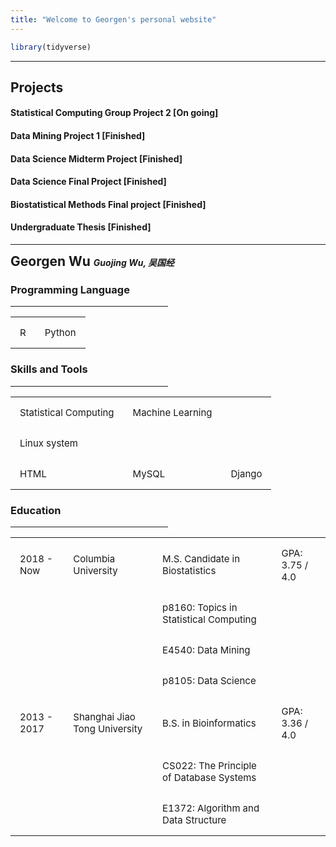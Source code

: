 ```yaml
---
title: "Welcome to Georgen's personal website"
---
```


```r
library(tidyverse)
```

<style>
th {
  text-align: left;
}

th, td {
  padding: 15px;
  font-size: 15px;
}
</style>

<hr />

<h2><b>Projects</b></h2>

<h4>Statistical Computing Group Project 2 [On going]</h4>

<h4>Data Mining Project 1 [Finished]</h4>

<h4>Data Science Midterm Project [Finished]</h4>

<h4>Data Science Final Project [Finished]</h4>

<h4>Biostatistical Methods Final project [Finished]</h4>

<h4>Undergraduate Thesis [Finished]</h4>

<hr />

<h2 style="display: inline"><b>Georgen Wu </b></h2> <h5 style="display: inline">Guojing Wu, 吴国经</h5>

<!--table for term-->
<h3>Programming Language</h3>
<hr align="left" width="50%"/>
<table>
<tr>
  <td>R</td>
  <td>Python</td>
</tr>
</table>
<!--table for term-->
<h3>Skills and Tools</h3>
<hr align="left" width="50%"/>
<table>
<tr>
  <td>Statistical Computing</td>
  <td>Machine Learning</td>
</tr>
<tr>
  <td>Linux system</td>
</tr>
<tr>
  <td>HTML</td>
  <td>MySQL</td>
  <td>Django</td>
</tr>
</table>
<!--table for term-->
<h3>Education</h3>
<hr align="left" width="50%"/>
<table>
<tr>
  <td>2018 - Now</td>
  <td>Columbia University</td>
  <td>M.S. Candidate in Biostatistics</td>
  <td>GPA: 3.75 / 4.0</td>
</tr>
<tr>
  <td></td>
  <td></td>
  <td>p8160: Topics in Statistical Computing</td>
  <td></td>
</tr>
<tr>
  <td></td>
  <td></td>
  <td>E4540: Data Mining</td>
  <td></td>
</tr>
<tr>
  <td></td>
  <td></td>
  <td>p8105: Data Science</td>
  <td></td>
</tr>
<tr>
  <td>2013 - 2017</td>
  <td>Shanghai Jiao Tong University</td>
  <td>B.S. in Bioinformatics</td>
  <td>GPA: 3.36 / 4.0</td>
</tr>
<tr>
  <td></td>
  <td></td>
  <td>CS022: The Principle of Database Systems</td>
  <td></td>
</tr>
<tr>
  <td></td>
  <td></td>
  <td>E1372: Algorithm and Data Structure</td>
  <td></td>
</tr>
</table>